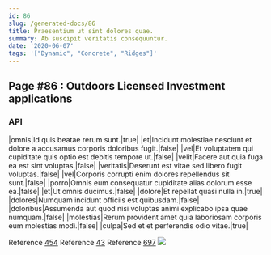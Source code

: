 ```yaml
---
id: 86
slug: /generated-docs/86
title: Praesentium ut sint dolores quae.
summary: Ab suscipit veritatis consequuntur.
date: '2020-06-07'
tags: '["Dynamic", "Concrete", "Ridges"]'
---
```

## Page #86 : Outdoors Licensed Investment applications

### API

|omnis|Id quis beatae rerum sunt.|true|
|et|Incidunt molestiae nesciunt et dolore a accusamus corporis doloribus fugit.|false|
|vel|Et voluptatem qui cupiditate quis optio est debitis tempore ut.|false|
|velit|Facere aut quia fuga ea est sint voluptas.|false|
|veritatis|Deserunt est vitae sed libero fugit voluptas.|false|
|vel|Corporis corrupti enim dolores repellendus sit sunt.|false|
|porro|Omnis eum consequatur cupiditate alias dolorum esse ea.|false|
|et|Ut omnis ducimus.|false|
|dolore|Et repellat quasi nulla in.|true|
|dolores|Numquam incidunt officiis est quibusdam.|false|
|doloribus|Assumenda aut quod nisi voluptas animi explicabo ipsa quae numquam.|false|
|molestias|Rerum provident amet quia laboriosam corporis eum molestias modi.|false|
|culpa|Sed et et perferendis odio vitae.|true|

Reference [454](/generated-docs/454)
Reference [43](/generated-docs/43)
Reference [697](/generated-docs/697)
![](/assets/cats-0.jpg)


